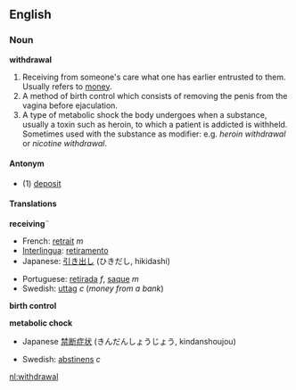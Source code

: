 ==English==
===Noun===
'''withdrawal'''

#Receiving from someone's care what one has earlier entrusted to them.  Usually refers to [[money]].
#A method of birth control which consists of removing the penis from the vagina before ejaculation.
#A type of metabolic shock the body undergoes when a substance, usually a toxin such as heroin, to which a patient is addicted is withheld. Sometimes used with the substance as modifier: e.g. <em>heroin withdrawal</em> or <em>nicotine withdrawal</em>.

====Antonym====
*(1) [[deposit]]

====Translations====
'''receiving'''¨
{{top}}
*French: [[retrait]] ''m''
*[[Interlingua]]: [[retiramento]]
*Japanese: [[引き出し]] (ひきだし, hikidashi)
{{mid}}
*Portuguese: [[retirada]] ''f'', [[saque]] ''m''
*Swedish: [[uttag]] ''c'' (''money from a bank'')
{{bottom}}

'''birth control'''
{{top}}
{{mid}}
{{bottom}}


'''metabolic chock'''
{{top}}
*Japanese [[禁断症状]] (きんだんしょうじょう, kindanshoujou)
{{mid}}
*Swedish: [[abstinens]] ''c''
{{bottom}}


[[nl:withdrawal]]